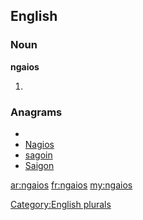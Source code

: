 ==English==

===Noun===
'''ngaios'''

# {{plural of|[[ngaio]]}}

===Anagrams===
* {{alphagram|aginos}}
* [[Nagios#English|Nagios]]
* [[sagoin#English|sagoin]]
* [[Saigon#English|Saigon]]

[[Category:English plurals]]

[[ar:ngaios]]
[[fr:ngaios]]
[[my:ngaios]]
